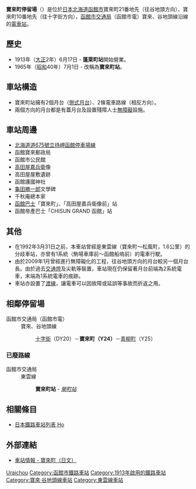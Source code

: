 {{日本車站資訊
|公司色 = #1C218C
|文字色 = 
|站名 = 寶來町停留場
|圖片 = Horaicho_Station.jpg
|pxl = 240px
|圖片說明 = 寶來町停留場（攝於2009年5月）
|日文原名 = 宝来町
|平假名 = ほうらいちょう
|羅馬拼音 = Hōraichō
|副站名 = 
|前一站 = DY20 [[十字街停留場|十字街]]
|前一站距離 = 0.4
|後一站距離 = 0.6
|後一站 = [[青柳町停留場|青柳町]] Y25
|電報略號 = 
|車站編號 = '''Y24'''
|停站路線數 = 
|所屬公司 = [[函館市交通局|函館市交通局]]
|所屬路線 = 寶來、谷地頭線
|距離 = 0.4
|起點站 = [[十字街停留場|十字街]]
|所在地 = [[北海道|北海道]][[函館市|函館市]]寶來町
|車站構造 = 地面車站
|月台配置 = 2面2線
|啟用年月日 = 1913年6月17日
|廢站年月日 = 
|乘客人數 = 
|上下車人次 = 
|統計年度 = 
|轉車 = 
|備註 = 以整個系統（2系統）計算，由[[湯之川停留場|湯之川]]起的總距離是8.2公里
|全寬備註 = 
}}
'''寶來町停留場'''（{{jpn|j=宝来町停留場|hg=ほうらいちょうていりゅうじょう|rm=Hōraichō teiryūjō|f=y}}）是位於[[日本|日本]][[北海道|北海道]][[函館市|函館市]]寶來町21番地先（往谷地頭方向）、寶來町10番地先（往十字街方向），[[函館市交通局|函館市交通局]]（函館市電）寶來、谷地頭線沿線的[[鐵路車站|電車站]]。

== 歷史 ==
* 1913年（[[大正|大正]]2年）6月17日 - '''蓬萊町站'''開始營業。
* 1965年（[[昭和|昭和]]40年）7月1日 - 改稱為'''寶來町站'''。

== 車站構造 ==
* 寶來町站擁有2個月台（[[側式月台|側式月台]]）、2條電車路線（相反方向）。
* 兩個方向的月台都是有蓋月台及設置殘障人士[[無障礙|無障礙]]設施。

== 車站周邊 ==
* [[北海道道675號立待岬函館停車場線|北海道道675號立待岬函館停車場線]]
* 函館寶來郵政局
* 函館市公民館
* [[高田屋嘉兵衛|高田屋嘉兵衛]]像
* 高田屋屋敷遺跡
* 函館護國神社
* [[龜田勝一郎|龜田勝一郎]]文學碑
* 千秋庵總本家
* [[函館巴士|函館巴士]]「寶來町」、「高田屋嘉兵衛像前」站
* 函館帝產巴士「CHISUN GRAND 函館」站

== 其他 ==
* 在1992年3月31日之前，本車站曾經是東雲線（寶來町～松風町，1.6公里）的分歧車站，亦曾有1系統（駒場車庫前～函館船塢前）的電車行駛。
* 由於2009年1月曾經進行無障礙化的工程，往谷地頭方向的月台較另一個月台長。由於過去[[交通燈|交通燈]]及尖軌等裝置，車站現在仍保留著月台前端為2系統電車，末端為1系統電車的痕跡。
* 車站亦設置了[[渡線|渡線]]，讓電車可以因故障或延誤等事故而折返之用。

== 相鄰停留場 ==
;函館市交通局（函館市電）
:寶來、谷地頭線
::[[十字街停留場|十字街]]（DY20）－'''寶來町（Y24）'''－[[青柳町停留場|青柳町]]（Y25）

=== 已廢路線 ===
;函館市交通局
:東雲線
::'''寶來町站''' - ''[[榮町站_(北海道函館市)|榮町站]]''

==相關條目==
* [[日本鐵路車站列表_Ho|日本鐵路車站列表 Ho]]

== 外部連結 ==
* [https://web.archive.org/web/20100312012227/http://www.city.hakodate.hokkaido.jp/transport/rosen/tei/horai.htm 車站情報 - 寶來町（日文）]

{{函館市電}}
{{函館市電（廢線區間）}}

{{DEFAULTSORT:Horaicho}}
[[Category:日本鐵路車站_Ho|Uraichou]]
[[Category:函館市鐵路車站|Category:函館市鐵路車站]]
[[Category:1913年啟用的鐵路車站|Category:1913年啟用的鐵路車站]]
[[Category:寶來·谷地頭線車站|Category:寶來·谷地頭線車站]]
[[Category:東雲線車站|Category:東雲線車站]]